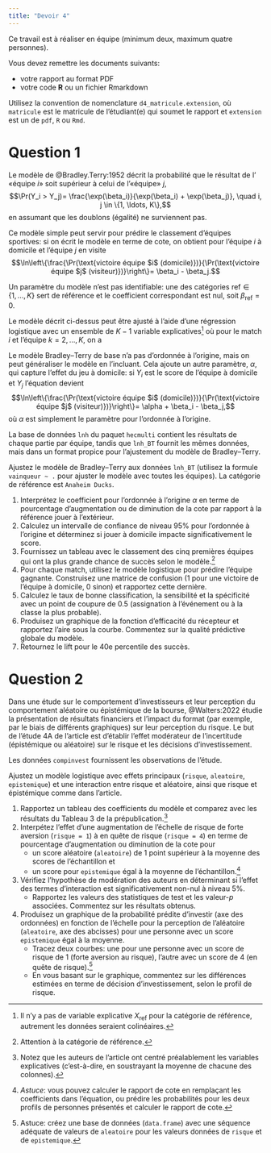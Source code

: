 ```yaml
---
title: "Devoir 4"
---
```


Ce travail est à réaliser en équipe (minimum deux, maximum quatre personnes). 

Vous devez remettre les documents suivants:

- votre rapport au format PDF
- votre code **R** ou un fichier Rmarkdown

Utilisez la convention de nomenclature `d4_matricule.extension`, où `matricule` est le matricule de l'étudiant(e) qui soumet le rapport et `extension` est un de `pdf`, `R` ou `Rmd`.  


# Question 1

Le modèle de @Bradley.Terry:1952 décrit la probabilité que le résultat de l' «équipe $i$» soit supérieur à celui de l'«équipe» $j$,
$$\Pr(Y_i > Y_j)= \frac{\exp(\beta_i)}{\exp(\beta_i) + \exp(\beta_j)}, \quad i, j \in \{1, \ldots, K\},$$
en assumant que les doublons (égalité) ne surviennent pas.


Ce modèle simple peut servir pour prédire le classement d'équipes sportives: si on écrit le modèle en terme de cote, on obtient pour l'équipe $i$ à domicile et l'équipe $j$ en visite 
$$\ln\left\{\frac{\Pr(\text{victoire équipe $i$ (domicile)})}{\Pr(\text{victoire équipe $j$ (visiteur)})}\right\}= \beta_i - \beta_j.$$


Un paramètre du modèle n'est pas identifiable: une des catégories $\text{ref} \in \{1, \ldots, K\}$ sert de référence et le coefficient correspondant est nul, soit $\beta_{\text{ref}}=0$. 

Le modèle décrit ci-dessus peut être ajusté à l'aide d'une régression logistique avec un ensemble de $K-1$ variable explicatives^[Il n'y a pas de variable explicative $X_{\text{ref}}$ pour la catégorie de référence, autrement les données seraient colinéaires.] où pour le match $i$ et l'équipe $k=2, \ldots, K$, on a 
\begin{align*}
X_{ik} = \begin{cases}
 \hphantom{-}1, & k = i,\\
 -1, & k = j,\\
 \hphantom{-}0, & \text{sinon}.
\end{cases}
\end{align*}

Le modèle Bradley--Terry de base n'a pas d'ordonnée à l'origine, mais on peut généraliser le modèle en l'incluant. Cela ajoute un autre paramètre, $\alpha$, qui capture l'effet du jeu à domicile: si $Y_i$ est le score de l'équipe à domicile et $Y_j$ l'équation devient
$$\ln\left\{\frac{\Pr(\text{victoire équipe $i$ (domicile)})}{\Pr(\text{victoire équipe $j$ (visiteur)})}\right\}= \alpha + \beta_i - \beta_j,$$
où $\alpha$ est simplement le paramètre pour l'ordonnée à l'origine.

La base de données `lnh` du paquet `hecmulti` contient les résultats de chaque partie par équipe, tandis que `lnh_BT` fournit les mêmes données, mais dans un format propice pour l'ajustement du modèle de Bradley--Terry. 

Ajustez le modèle de Bradley--Terry aux données `lnh_BT` (utilisez la formule `vainqueur ~ .` pour ajuster le modèle avec toutes les équipes). La catégorie de référence est `Anaheim Ducks`.

1. Interprétez le coefficient pour l'ordonnée à l'origine $\alpha$ en terme de pourcentage d'augmentation ou de diminution de la cote par rapport à la référence jouer à l'extérieur.
2. Calculez un intervalle de confiance de niveau 95% pour l'ordonnée à l'origine et déterminez si jouer à domicile impacte significativement le score.
3. Fournissez un tableau avec le classement des cinq premières équipes qui ont la plus grande chance de succès selon le modèle.^[Attention à la catégorie de référence.]
4. Pour chaque match, utilisez le modèle logistique pour prédire l'équipe gagnante. Construisez une matrice de confusion (1 pour une victoire de l'équipe à domicile, 0 sinon) et rapportez cette dernière.
5. Calculez le taux de bonne classification, la sensibilité et la spécificité avec un point de coupure de 0.5 (assignation à l'événement ou à la classe la plus probable).
6. Produisez un graphique de la fonction d'efficacité du récepteur et rapportez l'aire sous la courbe. Commentez sur la qualité prédictive globale du modèle.
7. Retournez le lift pour le 40e percentile des succès.

# Question 2

Dans une étude sur le comportement d'investisseurs et leur perception du comportement aléatoire ou épistémique de la bourse, @Walters:2022 étudie la présentation de résultats financiers et l'impact du format (par exemple, par le biais de différents graphiques) sur leur perception du risque. Le but de l'étude 4A de l'article est d'établir l'effet modérateur de l'incertitude (épistémique ou aléatoire) sur le risque et les décisions d'investissement.

Les données `compinvest` fournissent les observations de l'étude. 

Ajustez un modèle logistique avec effets principaux (`risque`, `aleatoire`, `epistemique`) et une interaction entre risque et aléatoire, ainsi que risque et épistémique comme dans l'article.

1. Rapportez un tableau des coefficients du modèle et comparez avec les résultats du Tableau 3 de la prépublication.^[Notez que les auteurs de l'article ont centré préalablement les variables explicatives (c'est-à-dire, en soustrayant la moyenne de chacune des colonnes).]
2. Interpétez l'effet d'une augmentation de l'échelle de risque  de forte aversion (`risque = 1`) à en quête de risque (`risque = 4`) en terme de pourcentage d'augmentation ou diminution de la cote pour       
    - un score aléatoire (`aleatoire`) de 1 point supérieur à la moyenne des scores de l'échantillon et 
    - un score pour `epistemique` égal à la moyenne de l'échantillon.^[*Astuce*: vous pouvez calculer le rapport de cote en remplaçant les coefficients dans l'équation, ou prédire les probabilités pour les deux profils de personnes présentés et calculer le rapport de cote.]
3. Vérifiez l'hypothèse de modération des auteurs en déterminant si l'effet des termes d'interaction est significativement non-nul à niveau 5%. 
    - Rapportez les valeurs des statistiques de test et les valeur-$p$ associées. Commentez sur les résultats obtenus.
4. Produisez un graphique de la probabilité prédite d'investir (axe des ordonnées) en fonction de l'échelle pour la perception de l'aléatoire (`aleatoire`, axe des abcisses) pour une personne avec un score `epistemique` égal à la moyenne. 
   - Tracez deux courbes: une pour une personne avec un score de risque de 1 (forte aversion au risque), l'autre avec un score de 4 (en quête de risque).^[Astuce: créez une base de données (`data.frame`) avec une séquence adéquate de valeurs de `aleatoire` pour les valeurs données de `risque` et de `epistemique`.]
   - En vous basant sur le graphique, commentez sur les différences estimées en terme de décision d'investissement, selon le profil de risque.


